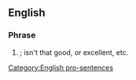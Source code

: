 ==English==

===Phrase===
{{head|en|phrase|head=[[how]] [[about]] [[that]]}}

# {{rhetorical question}} {{non-gloss definition|A general statement of [[surprise]] or [[bemusement]] with regard to a particular event.}}; isn't that good, or excellent, etc.

[[Category:English pro-sentences]]